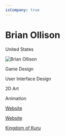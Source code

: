 ```yaml
---
isCompany: true
---
```


# Brian Ollison

<Location>

United States

</Location>

![Brian Ollison](./directory_images/Brian_Ollison.png)

<Skills>

Game Design 

User Interface Design 

2D Art 

Animation

</Skills>

<Personal>

[Website](http://kingdomofkuru.com/)

</Personal>

<Business>

[Website](http://brikymstudios.com/)

</Business>

<Games>

[Kingdom of Kuru](https://apps.apple.com/us/app/kingdom-of-kuru/id1154760074)

</Games>
